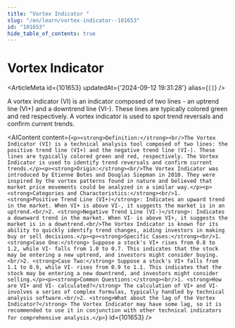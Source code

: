 ```yaml
---
title: "Vortex Indicator "
slug: "/en/learn/vortex-indicator--101653"
id: "101653"
hide_table_of_contents: true
---
```



# Vortex Indicator 

<ArticleMeta id={101653} updatedAt={'2024-09-12 19:31:28'} alias={`[]`} />
<div className='border-solid border-b border-t-0 my-4 border-[var(--ifm-color-gray-300)]' />

A vortex indicator (VI) is an indicator composed of two lines - an uptrend line (VI+) and a downtrend line (VI-). These lines are typically colored green and red respectively. A vortex indicator is used to spot trend reversals and confirm current trends.

<AIContent content={`<p><strong>Definition:</strong><br/>The Vortex Indicator (VI) is a technical analysis tool composed of two lines: the positive trend line (VI+) and the negative trend line (VI-). These lines are typically colored green and red, respectively. The Vortex Indicator is used to identify trend reversals and confirm current trends.</p><p><strong>Origin:</strong><br/>The Vortex Indicator was introduced by Etienne Botes and Douglas Siepman in 2010. They were inspired by the vortex patterns found in nature and believed that market price movements could be analyzed in a similar way.</p><p><strong>Categories and Characteristics:</strong><br/>1. <strong>Positive Trend Line (VI+)</strong>: Indicates an upward trend in the market. When VI+ is above VI-, it suggests the market is in an uptrend.<br/>2. <strong>Negative Trend Line (VI-)</strong>: Indicates a downward trend in the market. When VI- is above VI+, it suggests the market is in a downtrend.<br/>The Vortex Indicator is known for its ability to quickly identify trend changes, aiding investors in making buy or sell decisions.</p><p><strong>Specific Cases:</strong><br/>1. <strong>Case One:</strong> Suppose a stock's VI+ rises from 0.8 to 1.2, while VI- falls from 1.0 to 0.7. This indicates that the stock may be entering a new uptrend, and investors might consider buying.<br/>2. <strong>Case Two:</strong> Suppose a stock's VI+ falls from 1.1 to 0.9, while VI- rises from 0.9 to 1.1. This indicates that the stock may be entering a new downtrend, and investors might consider selling.</p><p><strong>Common Questions:</strong><br/>1. <strong>How are VI+ and VI- calculated?</strong> The calculation of VI+ and VI- involves a series of complex formulas, typically handled by technical analysis software.<br/>2. <strong>What about the lag of the Vortex Indicator?</strong> The Vortex Indicator may have some lag, so it is recommended to use it in conjunction with other technical indicators for comprehensive analysis.</p>`} id={101653} />
